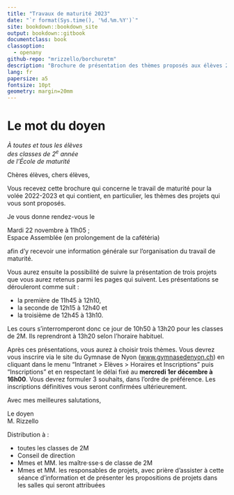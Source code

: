 ```yaml
---
title: "Travaux de maturité 2023"
date: "`r format(Sys.time(), '%d.%m.%Y')`"
site: bookdown::bookdown_site
output: bookdown::gitbook
documentclass: book
classoption:
  - openany
github-repo: "mrizzello/borchuretm"
description: "Brochure de présentation des thèmes proposés aux élèves 2M du GNLC"
lang: fr
papersize: a5
fontsize: 10pt
geometry: margin=20mm
---
```


# Le mot du doyen {-}

\vspace{\stretch{1}}

::: {.signature data-latex=""}
_À toutes et tous les élèves_  
_des classes de 2^e^ année_  
_de l'École de maturité_
:::

\vspace{\stretch{1}}

Chères élèves, chers élèves,

Vous recevez cette brochure qui concerne le travail de maturité pour la volée 2022-2023 et qui contient, en particulier, les thèmes des projets qui vous sont proposés.

Je vous donne rendez-vous le

::: {.centerbold data-latex=""}
Mardi 22 novembre à 11h05 ;  
Espace Assemblée (en prolongement de la cafétéria)
:::

afin d'y recevoir une information générale sur l'organisation du travail de maturité.

Vous aurez ensuite la possibilité de suivre la présentation de trois projets que vous aurez retenus parmi les pages qui suivent. Les présentations se dérouleront comme suit :

- la première de 11h45 à 12h10,
- la seconde de 12h15 à 12h40 et
- la troisième de 12h45 à 13h10.

Les cours s'interromperont donc ce jour de 10h50 à 13h20 pour les classes de 2M. Ils reprendront à 13h20 selon l'horaire habituel.

\clearpage

Après ces présentations, vous aurez à choisir trois thèmes. Vous devrez vous inscrire via le site du Gymnase de Nyon ([www.gymnasedenyon.ch](www.gymnasedenyon.ch)) en cliquant dans le menu "Intranet > Elèves > Horaires et Inscriptions" puis "Inscriptions" et en respectant le délai fixé au **mercredi 1er décembre à 16h00**. Vous devrez formuler 3 souhaits, dans l'ordre de préférence. Les inscriptions définitives vous seront confirmées ultérieurement.


Avec mes meilleures salutations,

::: {.signature data-latex=""}
Le doyen  
M. Rizzello
:::

\vspace{\stretch{1}}

Distribution à :

- toutes les classes de 2M
- Conseil de direction
- Mmes et MM. les maître·sse·s de classe de 2M
- Mmes et MM. les responsables de projets, avec prière d'assister à cette séance d'information et de présenter les propositions de projets dans les salles qui seront attribuées
